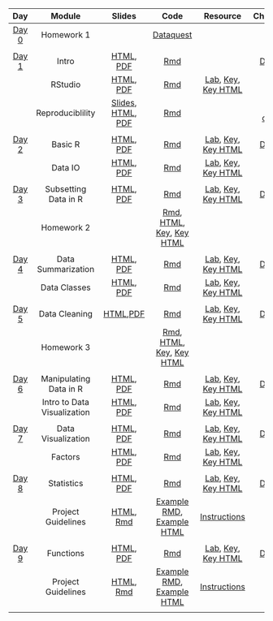 | **Day**                                | **Module**                  | **Slides**                                                                                                                                                                                                                               | **Code**                                                                                                                                           | **Resource**                                                                                                                                                                                                                                                             | **Cheatsheets/Guides**                                                             |
| :------------------------------------: | :-------------------------: | :--------------------------------------------------------------------------------------------------------------------------------------------------------------------------------------------------------------------------------------: | :------------------------------------------------------------------------------------------------------------------------------------------------: | :----------------------------------------------------------------------------------------------------------------------------------------------------------------------------------------------------------------------------------------------------------------------: | :--------------------------------------------------------------------------------: |
| [Day 0](docs/module_details/day0.html) | Homework 1                  |                                                                                                                                                                                                                                          | [Dataquest](https://app.dataquest.io/login?target-url=%2Fm%2F499%2Fintroduction-to-programming-in-r)                                               |                                                                                                                                                                                                                                                                          |                                                                                    |
|                                        |                             |                                                                                                                                                                                                                                          |                                                                                                                                                    |                                                                                                                                                                                                                                                                          |                                                                                    |
| [Day 1](docs/module_details/day1.html) | Intro                       | [HTML](modules/Intro/Intro.html), [PDF](modules/Intro/Intro.pdf)                                                                                                                                                                         | [Rmd](modules/Intro/Intro.Rmd)                                                                                                                     |                                                                                                                                                                                                                                                                          | [Day 1 Cheatsheet](modules/cheatsheets/Day-1.pdf)                                  |
|                                        | RStudio                     | [HTML](modules/RStudio/RStudio.html), [PDF](modules/RStudio/RStudio.pdf)                                                                                                                                                                 | [Rmd](modules/RStudio/RStudio.Rmd)                                                                                                                 | [Lab](modules/RStudio/lab/RStudio_Lab.Rmd), [Key](modules/RStudio/lab/RStudio_Lab_Key.Rmd), [Key HTML](modules/RStudio/lab/RStudio_Lab_Key.html)                                                                                                                         |                                                                                    |
|                                        | Reproduciblility            | [Slides](https://docs.google.com/presentation/d/1-cauITbscmnDEDt5IqrZOLlCjyhzEOZY5fqwVY7l8tQ/edit#slide=id.g10ab57f2c44_0_225), [HTML](modules/Reproducibility/Reproducibility.html), [PDF](modules/Reproducibility/Reproducibility.pdf) | [Rmd](modules/Reproducibility/Reproducibility.Rmd)                                                                                                 |                                                                                                                                                                                                                                                                          | [Good scientific coding practices](resources/good-scientific-coding-practices.pdf) |
|                                        |                             |                                                                                                                                                                                                                                          |                                                                                                                                                    |                                                                                                                                                                                                                                                                          |                                                                                    |
| [Day 2](docs/module_details/day2.html) | Basic R                     | [HTML](modules/Basic_R/Basic_R.html), [PDF](modules/Basic_R/Basic_R.pdf)                                                                                                                                                                 | [Rmd](modules/Basic_R/Basic_R.Rmd)                                                                                                                 | [Lab](modules/Basic_R/lab/Basic_R_Lab.Rmd), [Key](modules/Basic_R/lab/Basic_R_Lab_Key.Rmd), [Key HTML](modules/Basic_R/lab/Basic_R_Lab_Key.html)                                                                                                                         | [Day 2 Cheatsheet](modules/cheatsheets/Day-2.pdf)                                  |
|                                        | Data IO                     | [HTML](modules/Data_IO/Data_IO.html), [PDF](modules/Data_IO/Data_IO.pdf)                                                                                                                                                                 | [Rmd](modules/Data_IO/Data_IO.Rmd)                                                                                                                 | [Lab](modules/Data_IO/lab/Data_IO_Lab.Rmd), [Key](modules/Data_IO/lab/Data_IO_Lab_Key.Rmd), [Key HTML](modules/Data_IO/lab/Data_IO_Lab_Key.html)                                                                                                                         | [Debugging tips guide](resources/debugging_guide.pdf)                              |
|                                        |                             |                                                                                                                                                                                                                                          |                                                                                                                                                    |                                                                                                                                                                                                                                                                          |                                                                                    |
| [Day 3](docs/module_details/day3.html) | Subsetting Data in R        | [HTML](modules/Subsetting_Data_in_R/Subsetting_Data_in_R.html), [PDF](modules/Subsetting_Data_in_R/Subsetting_Data_in_R.pdf)                                                                                                             | [Rmd](modules/Subsetting_Data_in_R/Subsetting_Data_in_R.Rmd)                                                                                       | [Lab](modules/Subsetting_Data_in_R/lab/Subsetting_Data_in_R_Lab.Rmd), [Key](modules/Subsetting_Data_in_R/lab/Subsetting_Data_in_R_Lab_Key.Rmd), [Key HTML](modules/Subsetting_Data_in_R/lab/Subsetting_Data_in_R_Lab_Key.html)                                           | [Day 3 Cheatsheet](modules/cheatsheets/Day-3.pdf)                                  |
|                                        | Homework 2                  |                                                                                                                                                                                                                                          | [Rmd](modules/HW/homework2.Rmd), [HTML](modules/HW/homework2.html), [Key](modules/HW/homework2_key.Rmd), [Key HTML](modules/HW/homework2_key.html) |                                                                                                                                                                                                                                                                          |                                                                                    |
|                                        |                             |                                                                                                                                                                                                                                          |                                                                                                                                                    |                                                                                                                                                                                                                                                                          |                                                                                    |
| [Day 4](docs/module_details/day4.html) | Data Summarization          | [HTML](modules/Data_Summarization/Data_Summarization.html), [PDF](modules/Data_Summarization/Data_Summarization.pdf)                                                                                                                     | [Rmd](modules/Data_Summarization/Data_Summarization.Rmd)                                                                                           | [Lab](modules/Data_Summarization/lab/Data_Summarization_Lab.Rmd), [Key](modules/Data_Summarization/lab/Data_Summarization_Lab_Key.Rmd), [Key HTML](modules/Data_Summarization/lab/Data_Summarization_Lab_Key.html)                                                       | [Day 4 Cheatsheet](modules/cheatsheets/Day-4.pdf)                                  |
|                                        | Data Classes                | [HTML](modules/Data_Classes/Data_Classes.html), [PDF](modules/Data_Classes/Data_Classes.pdf)                                                                                                                                             | [Rmd](modules/Data_Classes/Data_Classes.Rmd)                                                                                                       | [Lab](modules/Data_Classes/lab/Data_Classes_Lab.Rmd), [Key](modules/Data_Classes/lab/Data_Classes_Lab_Key.Rmd), [Key HTML](modules/Data_Classes/lab/Data_Classes_Lab_Key.html)                                                                                           |                                                                                    |
|                                        |                             |                                                                                                                                                                                                                                          |                                                                                                                                                    |                                                                                                                                                                                                                                                                          |                                                                                    |
| [Day 5](docs/module_details/day5.html) | Data Cleaning               | [HTML](modules/Data_Cleaning/Data_Cleaning.html),[PDF](modules/Data_Cleaning/Data_Cleaning.pdf)                                                                                                                                          | [Rmd](modules/Data_Cleaning/Data_Cleaning.Rmd)                                                                                                     | [Lab](modules/Data_Cleaning/lab/Data_Cleaning_Lab.Rmd), [Key](modules/Data_Cleaning/lab/Data_Cleaning_Lab_Key.Rmd), [Key HTML](modules/Data_Cleaning/lab/Data_Cleaning_Lab_Key.html)                                                                                     | [Day 5 Cheatsheet](modules/cheatsheets/Day-5.pdf)                                  |
|                                        | Homework 3                  |                                                                                                                                                                                                                                          | [Rmd](modules/HW/homework3.Rmd), [HTML](modules/HW/homework3.html), [Key](modules/HW/homework3_key.Rmd), [Key HTML](modules/HW/homework3_key.html) |                                                                                                                                                                                                                                                                          |                                                                                    |
|                                        |                             |                                                                                                                                                                                                                                          |                                                                                                                                                    |                                                                                                                                                                                                                                                                          |                                                                                    |
| [Day 6](docs/module_details/day6.html) | Manipulating Data in R      | [HTML](modules/Manipulating_Data_in_R/Manipulating_Data_in_R.html), [PDF](modules/Manipulating_Data_in_R/Manipulating_Data_in_R.pdf)                                                                                                     | [Rmd](modules/Manipulating_Data_in_R/Manipulating_Data_in_R.Rmd)                                                                                   | [Lab](modules/Manipulating_Data_in_R/lab/Manipulating_Data_in_R_Lab.Rmd), [Key](modules/Manipulating_Data_in_R/lab/Manipulating_Data_in_R_Lab_Key.Rmd), [Key HTML](modules/Manipulating_Data_in_R/lab/Manipulating_Data_in_R_Lab_Key.html)                               | [Day 6 Cheatsheet](modules/cheatsheets/Day-6.pdf)                                  |
|                                        | Intro to Data Visualization | [HTML](modules/Esquisse_Data_Visualization/Esquisse_Data_Visualization.html), [PDF](modules/Esquisse_Data_Visualization/Esquisse_Data_Visualization.pdf)                                                                                 | [Rmd](modules/Esquisse_Data_Visualization/Esquisse_Data_Visualization.Rmd)                                                                         | [Lab](modules/Esquisse_Data_Visualization/lab/Esquisse_Data_Visualization_Lab.Rmd), [Key](modules/Esquisse_Data_Visualization/lab/Esquisse_Data_Visualization_Lab_Key.Rmd), [Key HTML](modules/Esquisse_Data_Visualization/lab/Esquisse_Data_Visualization_Lab_Key.html) |                                                                                    |
|                                        |                             |                                                                                                                                                                                                                                          |                                                                                                                                                    |                                                                                                                                                                                                                                                                          |                                                                                    |
| [Day 7](docs/module_details/day7.html) | Data Visualization          | [HTML](modules/Data_Visualization/Data_Visualization.html), [PDF](modules/Data_Visualization/Data_Visualization.pdf)                                                                                                                     | [Rmd](modules/Data_Visualization/Data_Visualization.Rmd)                                                                                           | [Lab](modules/Data_Visualization/lab/Data_Visualization_Lab.Rmd), [Key](modules/Data_Visualization/lab/Data_Visualization_Lab_Key.Rmd), [Key HTML](modules/Data_Visualization/lab/Data_Visualization_Lab_Key.html)                                                       | [Day 7 Cheatsheet](modules/cheatsheets/Day-7.pdf)                                  |
|                                        | Factors                     | [HTML](modules/Factors/Factors.html), [PDF](modules/Factors/Factors.pdf)                                                                                                                                                                 | [Rmd](modules/Factors/Factors.Rmd)                                                                                                                 | [Lab](modules/Factors/lab/Factors_Lab.Rmd), [Key](modules/Factors/lab/Factors_Lab_Key.Rmd), [Key HTML](modules/Factors/lab/Factors_Lab_Key.html)                                                                                                                         |                                                                                    |
|                                        |                             |                                                                                                                                                                                                                                          |                                                                                                                                                    |                                                                                                                                                                                                                                                                          |                                                                                    |
| [Day 8](docs/module_details/day8.html) | Statistics                  | [HTML](modules/Statistics/Statistics.html), [PDF](modules/Statistics/Statistics.pdf)                                                                                                                                                     | [Rmd](modules/Statistics/Statistics.Rmd)                                                                                                           | [Lab](modules/Statistics/lab/Statistics_Lab.Rmd), [Key](modules/Statistics/lab/Statistics_Lab_Key.Rmd), [Key HTML](modules/Statistics/lab/Statistics_Lab_Key.html)                                                                                                       | [Day 8 Cheatsheet](modules/cheatsheets/Day-8.pdf)                                  |
|                                        | Project Guidelines          | [HTML](modules/Project_Guidelines/Project_Guidelines.html), [Rmd](modules/Project_Guidelines/Project_Guidelines.Rmd)                                                                                                                     | [Example RMD](modules/ProjectExample/Project_Example.Rmd), [Example HTML](modules/ProjectExample/Project_Example.html)                             | [Instructions](modules/Project_Guidelines/Project_Guidelines.html)                                                                                                                                                                                                       |                                                                                    |
|                                        |                             |                                                                                                                                                                                                                                          |                                                                                                                                                    |                                                                                                                                                                                                                                                                          |                                                                                    |
| [Day 9](docs/module_details/day9.html) | Functions                   | [HTML](modules/Functions/Functions.html), [PDF](modules/Functions/Functions.pdf)                                                                                                                                                         | [Rmd](modules/Functions/index.Rmd)                                                                                                                 | [Lab](modules/Functions/lab/Functions_Lab.Rmd), [Key](modules/Functions/lab/Functions_Lab_Key.Rmd), [Key HTML](modules/Functions/lab/Functions_Lab_Key.html)                                                                                                             | [Day 9 Cheatsheet](modules/cheatsheets/Day-9.pdf)                                  |
|                                        | Project Guidelines          | [HTML](modules/Project_Guidelines/Project_Guidelines.html), [Rmd](modules/Project_Guidelines/Project_Guidelines.Rmd)                                                                                                                     | [Example RMD](modules/ProjectExample/Project_Example.Rmd), [Example HTML](modules/ProjectExample/Project_Example.html)                             | [Instructions](modules/Project_Guidelines/Project_Guidelines.html)                                                                                                                                                                                                       |                                                                                    |
|                                        |                             |                                                                                                                                                                                                                                          |                                                                                                                                                    |                                                                                                                                                                                                                                                                          |                                                                                    |
